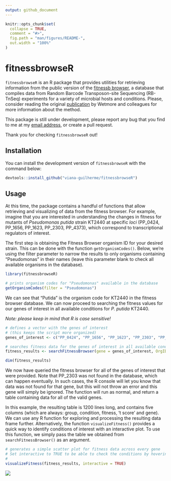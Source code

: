 ```yaml
---
output: github_document
---
```


<!-- README.md is generated from README.Rmd. Please edit that file -->

```r
knitr::opts_chunk$set(
  collapse = TRUE,
  comment = "#>",
  fig.path = "man/figures/README-",
  out.width = "100%"
)
```

# fitnessbrowseR

<!-- badges: start -->

<!-- badges: end -->

`fitnessbrowseR` is an R package that provides utilities for retrieving information from the public version of the [fitnessb browser](https://fit.genomics.lbl.gov/), a database that compiles data from Random Barcode Transposon-site Sequencing (RB-TnSeq) experiments for a variety of microbial hosts and conditions. Please, consider reading the original [publication](https://mbio.asm.org/content/6/3/e00306-15.full) by Wetmore and colleagues for more information about the method.

This package is still under development, please report any bug that you find to me at my [email address](viana.guilherme@proton.me), or create a pull request.

Thank you for checking `fitnessbrowseR` out!

## Installation

You can install the development version of `fitnessbrowseR` with the command below:

``` r
devtools::install_github("viana-guilherme/fitnessbrowseR")
```

## Usage

At this time, the package contains a handful of functions that allow retrieving and visualizing of data from the fitness browser. For example, imagine that you are interested in understanding the changes in fitness for mutants of *Pseudomonas putida* strain KT2440 at specific *loci* (PP_0424, PP_1656, PP_1623, PP_2303, PP_4373), which correspond to transcriptional regulators of interest.

The first step is obtaining the Fitness Browser organism ID for your desired strain. This can be done with the function `getOrganismCodes()`. Below, we're using the filter parameter to narrow the results to only organisms containing "Pseudomonas" in their names (leave this parameter blank to check all available organisms in the database).

```r
library(fitnessbrowseR)

# prints organism codes for "Pseudomonas" available in the database
getOrganismCodes(filter = "Pseudomonas")
```

We can see that "Putida" is the organism code for KT2440 in the fitness browser database. We can now proceed to searching the fitness values for our genes of interest in all available conditions for *P. putida* KT2440.

*Note: please keep in mind that R is case sensitive!*

```r

# defines a vector with the genes of interest
# (this keeps the script more organized)
genes_of_interest <- c("PP_0424", "PP_1656", "PP_1623", "PP_2303", "PP_4373")

# searches fitness data for the genes of interest in all available conditions for P. putida KT2440
fitness_results <- searchFitnessBrowser(gene = genes_of_interest, OrgID = "Putida")

dim(fitness_results)
```

We now have queried the fitness browser for all of the genes of interest that were provided. Note that PP_2303 was not found in the database, which can happen eventually. In such cases, the R console will let you know that data was not found for that gene, but this will not throw an error and this gene will simply be ignored. The function will run as normal, and return a table containing data for all of the valid genes.

In this example, the resulting table is 1200 lines long, and contains five columns (which are always: group, condition, fitness, 't score' and gene). We can use any R function for exploring and processing the resulting data frame further. Alternatively, the function `visualizeFitness()` provides a quick way to identify conditions of interest with an interactive plot. To use this function, we simply pass the table we obtained from `searchFitnessBrowser()` as an argument.

```r

# generates a simple scatter plot for fitness data across every gene
# Set interactive to TRUE to be able to check the conditions by hovering the points
# 
visualizeFitness(fitness_results, interactive = TRUE)
```

![](man/figures/figure1.png)

